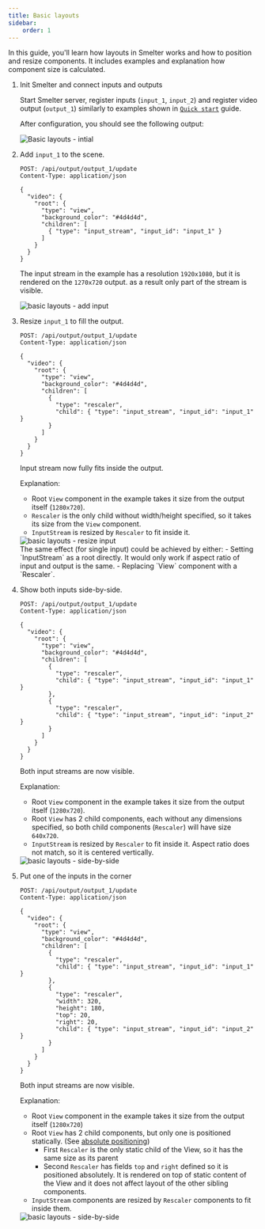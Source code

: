 ```yaml
---
title: Basic layouts
sidebar:
    order: 1
---
```


In this guide, you'll learn how layouts in Smelter works and how to position and resize components.
It includes examples and explanation how component size is calculated.

<Steps>

1. Init Smelter and connect inputs and outputs

    Start Smelter server, register inputs (`input_1`, `input_2`) and register video output (`output_1`) similarly to examples shown in [`Quick start`](/http-api/guides/quick-start) guide.

    After configuration, you should see the following output:

    <img src={Step1Image.src} alt="Basic layouts - intial" />

2. Add `input_1` to the scene.
    ```http
    POST: /api/output/output_1/update
    Content-Type: application/json

    {
      "video": {
        "root": {
          "type": "view",
          "background_color": "#4d4d4d",
          "children": [
            { "type": "input_stream", "input_id": "input_1" }
          ]
        }
      }
    }
    ```

    The input stream in the example has a resolution `1920x1080`, but it is rendered
    on the `1270x720` output. as a result only part of the stream is visible.

    <img src={Step2Image.src} alt="basic layouts - add input" />


3. Resize `input_1` to fill the output.
    ```http
    POST: /api/output/output_1/update
    Content-Type: application/json

    {
      "video": {
        "root": {
          "type": "view",
          "background_color": "#4d4d4d",
          "children": [
            {
              "type": "rescaler",
              "child": { "type": "input_stream", "input_id": "input_1" }
            }
          ]
        }
      }
    }
    ```

    Input stream now fully fits inside the output.

    Explanation:
    - Root `View` component in the example takes it size from the output itself (`1280x720`).
    - `Rescaler` is the only child without width/height specified, so it takes its size from the `View` component.
    - `InputStream` is resized by `Rescaler` to fit inside it.

    <img src={Step3Image.src} alt="basic layouts - resize input" />

    
    <Aside>
    The same effect (for single input) could be achieved by either:
    - Setting `InputStream` as a root directly. It would only work if aspect ratio of input and output is the same.
    - Replacing `View` component with a `Rescaler`.
    </Aside>

4. Show both inputs side-by-side.
    ```http
    POST: /api/output/output_1/update
    Content-Type: application/json

    {
      "video": {
        "root": {
          "type": "view",
          "background_color": "#4d4d4d",
          "children": [
            {
              "type": "rescaler",
              "child": { "type": "input_stream", "input_id": "input_1" }
            },
            {
              "type": "rescaler",
              "child": { "type": "input_stream", "input_id": "input_2" }
            }
          ]
        }
      }
    }
    ```

    Both input streams are now visible.
    
    Explanation:
    - Root `View` component in the example takes it size from the output itself (`1280x720`).
    - Root `View` has 2 child components, each without any dimensions specified, so both child
      components (`Rescaler`) will have size `640x720`.
    - `InputStream` is resized by `Rescaler` to fit inside it. Aspect ratio does not match,
      so it is centered vertically.

    <img src={Step4Image.src} alt="basic layouts - side-by-side" />

5. Put one of the inputs in the corner 
    ```http
    POST: /api/output/output_1/update
    Content-Type: application/json

    {
      "video": {
        "root": {
          "type": "view",
          "background_color": "#4d4d4d",
          "children": [
            {
              "type": "rescaler",
              "child": { "type": "input_stream", "input_id": "input_1" }
            },
            {
              "type": "rescaler",
              "width": 320,
              "height": 180,
              "top": 20,
              "right": 20,
              "child": { "type": "input_stream", "input_id": "input_2" }
            }
          ]
        }
      }
    }
    ```

    Both input streams are now visible.
    
    Explanation:
    - Root `View` component in the example takes it size from the output itself (`1280x720`)
    - Root `View` has 2 child components, but only one is positioned statically.
      (See [absolute positioning](/fundamentals/concepts/layouts/#absolute-positioning))
      - First `Rescaler` is the only static child of the View, so it has the same size as its
        parent
      - Second `Rescaler` has fields `top` and `right` defined so it is positioned absolutely.
        It is rendered on top of static content of the View and it does not affect layout of 
        the other sibling components.
    - `InputStream` components are resized by `Rescaler` components to fit inside them.

    <img src={Step5Image.src} alt="basic layouts - side-by-side" />

</Steps>

